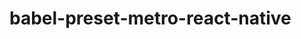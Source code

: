 # babel-preset-metro-react-native

<!--include ../../../packages/babel-preset-metro-react-native/README.md-->

